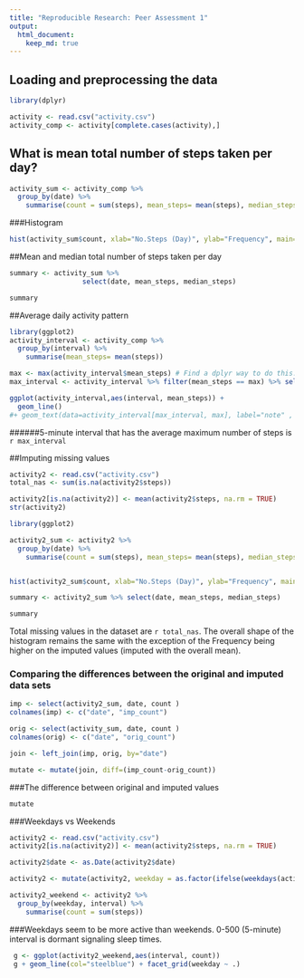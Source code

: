 ```yaml
---
title: "Reproducible Research: Peer Assessment 1"
output: 
  html_document:
    keep_md: true
---
```

## Loading and preprocessing the data
```r
library(dplyr)

activity <- read.csv("activity.csv")
activity_comp <- activity[complete.cases(activity),]

```

## What is mean total number of steps taken per day?
```r
activity_sum <- activity_comp %>%
  group_by(date) %>%
    summarise(count = sum(steps), mean_steps= mean(steps), median_steps=median(steps))
```

###Histogram 
```r

hist(activity_sum$count, xlab="No.Steps (Day)", ylab="Frequency", main="Histogram of Steps/Day", col="steelblue")

```

##Mean and median total number of steps taken per day

```r
summary <- activity_sum %>% 
                  select(date, mean_steps, median_steps)

summary
```

##Average daily activity pattern
```r
library(ggplot2)
activity_interval <- activity_comp %>%
  group_by(interval) %>%
    summarise(mean_steps= mean(steps))

max <- max(activity_interval$mean_steps) # Find a dplyr way to do this.
max_interval <- activity_interval %>% filter(mean_steps == max) %>% select(interval)

ggplot(activity_interval,aes(interval, mean_steps)) +
  geom_line() 
#+ geom_text(data=activity_interval[max_interval, max], label="note" , vjust=1, colour="red")


```

######5-minute interval that has the average maximum number of steps is `r max_interval`


##Imputing missing values
```r
activity2 <- read.csv("activity.csv")
total_nas <- sum(is.na(activity2$steps))

activity2[is.na(activity2)] <- mean(activity2$steps, na.rm = TRUE)
str(activity2)

library(ggplot2)

activity2_sum <- activity2 %>%
  group_by(date) %>%
    summarise(count = sum(steps), mean_steps= mean(steps), median_steps=median(steps))


hist(activity2_sum$count, xlab="No.Steps (Day)", ylab="Frequency", main="Histogram of Steps/Day", col="steelblue")

summary <- activity2_sum %>% select(date, mean_steps, median_steps)

summary

```
Total missing values in the dataset are `r total_nas`. The overall shape of the histogram remains the same with the exception of the Frequency being higher on the imputed values (imputed with the overall mean). 

### Comparing the differences between the original and imputed data sets
```r
imp <- select(activity2_sum, date, count )
colnames(imp) <- c("date", "imp_count")

orig <- select(activity_sum, date, count )
colnames(orig) <- c("date", "orig_count")

join <- left_join(imp, orig, by="date")

mutate <- mutate(join, diff=(imp_count-orig_count))

```
###The difference between original and imputed values
```r
mutate
```
###Weekdays vs Weekends
```r
activity2 <- read.csv("activity.csv")
activity2[is.na(activity2)] <- mean(activity2$steps, na.rm = TRUE)

activity2$date <- as.Date(activity2$date)

activity2 <- mutate(activity2, weekday = as.factor(ifelse(weekdays(activity2$date) %in% c("Saturday", "Sunday"), "Weekend", "Weekday")))

activity2_weekend <- activity2 %>%
  group_by(weekday, interval) %>%
    summarise(count = sum(steps))

```
###Weekdays seem to be more active than weekends. 0-500 (5-minute) interval is dormant signaling sleep times. 
```r
 g <- ggplot(activity2_weekend,aes(interval, count))  
 g + geom_line(col="steelblue") + facet_grid(weekday ~ .)
  
 ```